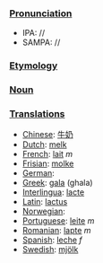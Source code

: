 ===[[Pronunciation]]===
*IPA: //
*SAMPA: //
===[[Etymology]]===
===[[Noun]]===
===[[Translation]]s===

*[[Chinese]]: [[牛奶]]
*[[Dutch]]: [[melk]]
*[[French]]: [[lait]] ''m''
*[[Frisian]]: [[molke]]
*[[German]]:
*[[Greek]]: [[gala]] (ghala)
*[[Interlingua]]: [[lacte]]
*[[Latin]]: [[lactus]]
*[[Norwegian]]:
*[[Portuguese]]: [[leite]] ''m''
*[[Romanian]]: [[lapte]] ''m''
*[[Spanish]]: [[leche]] ''f''
*[[Swedish]]: [[mjölk]]
